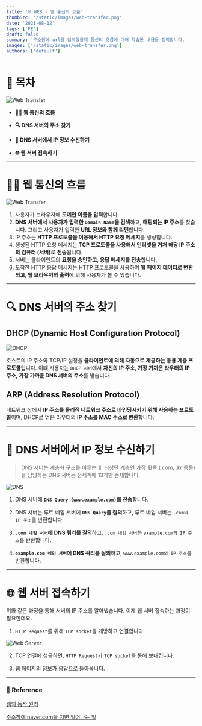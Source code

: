 ```yaml
---
title: '🌐 WEB - 웹 통신의 흐름'
thumbSrc: '/static/images/web-transfer.png'
date: '2021-08-12'
tags: ['FE']
draft: false
summary: '주소창에 url을 입력했을때 통신의 흐름에 대해 학습한 내용을 정리합니다.'
images: ['/static/images/web-transfer.png']
authors: ['default']
---
```


# 📌 목차

![Web Transfer](/static/images/web-transfer.png)

- **💁🏻 웹 통신의 흐름**

- **🔍 DNS 서버의 주소 찾기**

- **🎯 DNS 서버에서 IP 정보 수신하기**

- **🌐 웹 서버 접속하기**

---

# 💁🏻 웹 통신의 흐름

![Web Transfer](/static/images/web-transfer2.png)

1. 사용자가 브라우저에 **도메인 이름을 입력**합니다.
2. **DNS 서버에서 사용자가 입력한 `Domain Name`을 검색**하고, **매핑되는 IP 주소**를 찾습니다. 그리고 사용자가 입력한 **URL 정보와 함께 리턴**합니다.
3. IP 주소는 **HTTP 프로토콜을 이용해서 HTTP 요청 메세지**를 생성합니다.
4. 생성된 HTTP 요청 메세지는 **TCP 프로토콜을 사용해서 인터넷을 거쳐 해당 IP 주소의 컴퓨터 (서버)로 전송**됩니다.
5. 서버는 클라이언트의 **요청을 승인하고, 응답 메세지를 전송**합니다.
6. 도착한 HTTP 응답 메세지는 HTTP 프로토콜을 사용하여 **웹 페이지 데이터로 변환되고, 웹 브라우저의 출력**에 의해 사용자가 볼 수 있습니다.

---

# 🔍 DNS 서버의 주소 찾기

## DHCP (Dynamic Host Configuration Protocol)

![DHCP](/static/images/dhcp.png)

호스트의 IP 주소와 TCP/IP 설정을 **클라이언트에 의해 자동으로 제공하는 응용 계층 프로토콜**입니다. 이떄 사용자는 `DHCP 서버`에서 **자신의 IP 주소, 가장 가까운 라우터의 IP 주소, 가장 가까운 DNS 서버의 주소**를 받습니다.

## ARP (Address Resolution Protocol)

네트워크 상에서 **IP 주소를 물리적 네트워크 주소로 바인딩시키기 위해 사용하는 프로토콜**이며, DHCP로 얻은 라우터의 **IP 주소를 MAC 주소로 변환**합니다.

---

# 🎯 DNS 서버에서 IP 정보 수신하기

> DNS 서버는 계층화 구조를 이루는데, 최상단 계층인 가장 뒷쪽 (.com, .kr 등등)을 담당하는 DNS 서버는 전세계에 13개만 존재합니다.

![DNS](/static/images/dns.png)

1. DNS 서버에 **`DNS Query (www.example.com)`를 전송**합니다.

2. DNS 서버는 루트 네임 서버에 **`DNS Query`를 질의**하고, 루트 네임 서버는 `.com의 IP 주소`를 반환합니다.

3. **`.com 네임 서버`에 DNS 쿼리를 질의**하고, `.com 네임 서버`는 `example.com의 IP 주소`를 반환합니다.

4. **`example.com 네임 서버`에 DNS 쿼리를 질의**하고, `www.example.com의 IP 주소`를 반환합니다.

---

# 🌐 웹 서버 접속하기

위와 같은 과정을 통해 서버의 IP 주소를 알아냈습니다. 이제 웹 서버 접속하는 과정이 필요한데요.

1. `HTTP Request`를 위해 `TCP socket`을 개방하고 연결합니다.

![Web Server](/static/images/web-server.png)

2. TCP 연결에 성공하면, `HTTP Request`가 `TCP socket`을 통해 보내집니다.

3. 웹 페이지의 정보가 응답으로 돌아옵니다.

---

### 🔗 Reference

[웹의 동작 원리](http://tcpschool.com/webbasic/works)

[주소창에 naver.com을 치면 일어나는 일](https://github.com/WooVictory/Ready-For-Tech-Interview/blob/master/Network/%EC%A3%BC%EC%86%8C%EC%B0%BD%EC%97%90%20naver.com%EC%9D%84%20%EC%B9%98%EB%A9%B4%20%EC%9D%BC%EC%96%B4%EB%82%98%EB%8A%94%20%EC%9D%BC.md)
